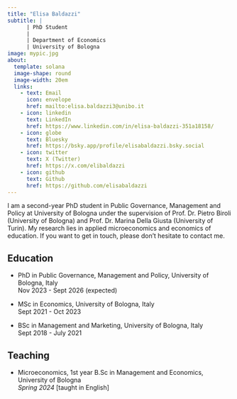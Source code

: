 ```yaml
---
title: "Elisa Baldazzi"
subtitle: |
      | PhD Student
      |
      | Department of Economics
      | University of Bologna
image: mypic.jpg
about:
  template: solana
  image-shape: round
  image-width: 20em
  links:
    - text: Email
      icon: envelope
      href: mailto:elisa.baldazzi3@unibo.it
    - icon: linkedin
      text: LinkedIn
      href: https://www.linkedin.com/in/elisa-baldazzi-351a18158/
    - icon: globe
      text: Bluesky
      href: https://bsky.app/profile/elisabaldazzi.bsky.social
    - icon: twitter
      text: X (Twitter)
      href: https://x.com/elibaldazzi
    - icon: github
      text: Github
      href: https://github.com/elisabaldazzi
---
```


I am a second-year PhD student in Public Governance, Management and Policy at [University of Bologna](https://www.unibo.it/en/homepage){style="text-decoration: none"} under the supervision of Prof. Dr. [Pietro Biroli](https://sites.google.com/site/pietrobiroli/){style="text-decoration: none"} (University of Bologna) and Prof. Dr. [Marina Della Giusta](https://mardelgiu.com/){style="text-decoration: none"} (University of Turin). My research lies in applied microeconomics and economics of education. If you want to get in touch, please don't hesitate to contact me.

## **Education**

-   PhD in Public Governance, Management and Policy, University of Bologna, Italy\
    Nov 2023 - Sept 2026 (expected)

-   MSc in Economics, University of Bologna, Italy\
    Sept 2021 - Oct 2023

-   BSc in Management and Marketing, University of Bologna, Italy\
    Sept 2018 - July 2021


## **Teaching**

-   [Microeconomics](https://www.unibo.it/en/study/course-units-transferable-skills-moocs/course-unit-catalogue/course-unit/2024/478326){style="text-decoration: none"}, 1st year B.Sc in Management and Economics, University of Bologna\
    *Spring 2024* \[taught in English\]


